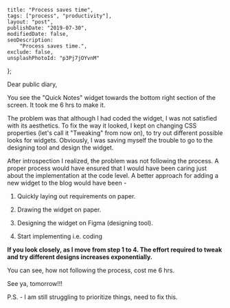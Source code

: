 
    title: "Process saves time",
    tags: ["process", "productivity"],
    layout: "post",
    publishDate: "2019-07-30",
    modifiedDate: false,
    seoDescription:
        "Process saves time.",
    exclude: false,
    unsplashPhotoId: "p3Pj7jOYvnM"
};

<BlogMeta data={props} />

Dear public diary,

You see the "Quick Notes" widget towards the bottom right section of the screen. It took me 6 hrs to make it.

The problem was that although I had coded the widget, I was not satisfied with its aesthetics. To fix the way it looked, I kept on changing CSS properties (let's call it "Tweaking" from now on), to try out different possible looks for widgets. Obviously, I was saving myself the trouble to go to the designing tool and design the widget. 

After introspection I realized, the problem was not following the process. A proper process would have ensured that I would have been caring just about the implementation at the code level. A better approach for adding a new widget to the blog would have been -

1. Quickly laying out requirements on paper.

2. Drawing the widget on paper.

3. Designing the widget on Figma (designing tool).

4. Start implementing i.e. coding

**If you look closely, as I move from step 1 to 4. The effort required to tweak and try different designs increases exponentially.**

You can see, how not following the process, cost me 6 hrs.

See ya, tomorrow!!!

P.S. - I am still struggling to prioritize things, need to fix this.